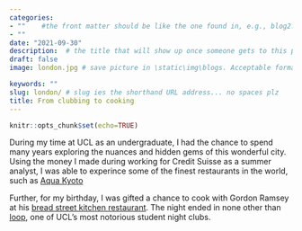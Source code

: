 ```yaml
---
categories:  
- ""    #the front matter should be like the one found in, e.g., blog2.md. It cannot be like the normal Rmd we used
- ""
date: "2021-09-30"
description:  # the title that will show up once someone gets to this page
draft: false
image: london.jpg # save picture in \static\img\blogs. Acceptable formats= jpg, jpeg, or png . Your iPhone pics wont work

keywords: ""
slug: london/ # slug ies the shorthand URL address... no spaces plz
title: From clubbing to cooking 
---
```


```r
knitr::opts_chunk$set(echo=TRUE)
```

During my time at UCL as an undergraduate, I had the chance to spend many years exploring the nuances and hidden gems of this wonderful city. Using the money I made during working for Credit Suisse as a summer analyst, I was able to experince some of the finest restaurants in the world, such as [Aqua Kyoto](https://aquakyoto.co.uk/experience)

Further, for my birthday, I was gifted a chance to cook with Gordon Ramsey at his [bread street kitchen restaurant](https://www.gordonramsayrestaurants.com/bread-street-kitchen/). The night ended in none other than [loop](https://www.theloopbar.co.uk/london), one of UCL's most notorious student night clubs.
